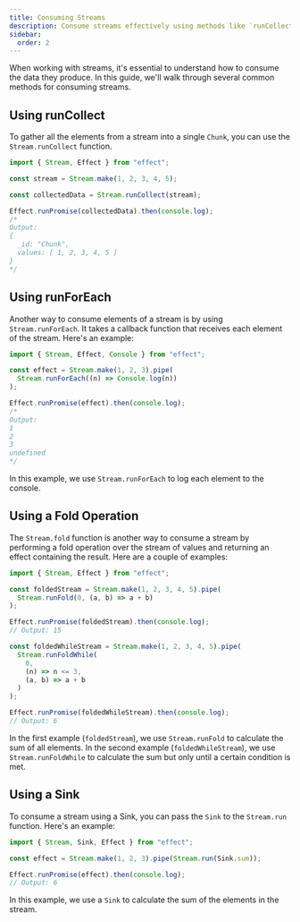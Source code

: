 ```yaml
---
title: Consuming Streams
description: Consume streams effectively using methods like `runCollect` to gather elements into a single `Chunk`, `runForEach` to process elements with a callback, `fold` for performing operations, and `Sink` for specialized consumption. Learn key techniques for working with streams in your applications.
sidebar:
  order: 2
---
```


When working with streams, it's essential to understand how to consume the data they produce.
In this guide, we'll walk through several common methods for consuming streams.

## Using runCollect

To gather all the elements from a stream into a single `Chunk`, you can use the `Stream.runCollect` function.

```ts twoslash
import { Stream, Effect } from "effect";

const stream = Stream.make(1, 2, 3, 4, 5);

const collectedData = Stream.runCollect(stream);

Effect.runPromise(collectedData).then(console.log);
/*
Output:
{
  _id: "Chunk",
  values: [ 1, 2, 3, 4, 5 ]
}
*/
```

## Using runForEach

Another way to consume elements of a stream is by using `Stream.runForEach`. It takes a callback function that receives each element of the stream. Here's an example:

```ts twoslash
import { Stream, Effect, Console } from "effect";

const effect = Stream.make(1, 2, 3).pipe(
  Stream.runForEach((n) => Console.log(n))
);

Effect.runPromise(effect).then(console.log);
/*
Output:
1
2
3
undefined
*/
```

In this example, we use `Stream.runForEach` to log each element to the console.

## Using a Fold Operation

The `Stream.fold` function is another way to consume a stream by performing a fold operation over the stream of values and returning an effect containing the result. Here are a couple of examples:

```ts twoslash
import { Stream, Effect } from "effect";

const foldedStream = Stream.make(1, 2, 3, 4, 5).pipe(
  Stream.runFold(0, (a, b) => a + b)
);

Effect.runPromise(foldedStream).then(console.log);
// Output: 15

const foldedWhileStream = Stream.make(1, 2, 3, 4, 5).pipe(
  Stream.runFoldWhile(
    0,
    (n) => n <= 3,
    (a, b) => a + b
  )
);

Effect.runPromise(foldedWhileStream).then(console.log);
// Output: 6
```

In the first example (`foldedStream`), we use `Stream.runFold` to calculate the sum of all elements. In the second example (`foldedWhileStream`), we use `Stream.runFoldWhile` to calculate the sum but only until a certain condition is met.

## Using a Sink

To consume a stream using a Sink, you can pass the `Sink` to the `Stream.run` function. Here's an example:

```ts twoslash
import { Stream, Sink, Effect } from "effect";

const effect = Stream.make(1, 2, 3).pipe(Stream.run(Sink.sum));

Effect.runPromise(effect).then(console.log);
// Output: 6
```

In this example, we use a `Sink` to calculate the sum of the elements in the stream.
